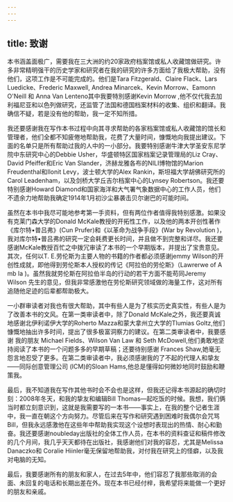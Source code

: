 ```yaml
---
---
---
```

title: 致谢
---




本书涵盖面极广，需要我在三大洲的约20家政府档案馆或私人收藏馆做研究。许多非常精明强干的历史学家和研究者在我的研究的许多方面给了我极大帮助，没有他们，这项工作是不可能完成的。他们是Tara Fitzgerald、Claire Flack、Lars Luedicke、Frederic Maxwell, Andrea Minarcek、Kevin Morrow、Eamonn O'Neill 和 Anna Van Lenteno其中我要特別感谢Kevin Morrow ,他不仅代我去加利福尼亚和以色列做研究，还监管了法国和德国档案材料的收集、组织和翻译。我确信不疑，若是没有他的帮助，我一定不知所措。

我还要感谢我在写作本书过程中向其寻求帮助的各家档案馆或私人收藏馆的馆长和管理者，他们全都不知疲倦地帮助我，花费了大量时间，慷慨地向我提出建议。下面的名单只是所有帮助过我的人中的一小部分。我要特别感谢牛津大学圣安东尼学院中东研究中心的Debbie Usher，华盛顿特区国家档案记录管理局的Liz Cray、David Pfeiffer和Eric Van Slander，济赫龙雅各布的NILI博物馆的Marion Freudenthal和Ilonit Levy，波士顿大学的Alex Rankin，斯坦福大学胡佛研究所的Carol Leadenham，以及剑桥大学丘吉尔档案中心的Lynsey Robertson。我还要特别感谢Howard Diamond和国家海洋和大气署气象数据中心的工作人员，他们不遗余力地帮助我确定1914年1月初沙尘暴袭击贝尔谢巴的可能时间。

虽然在本书中我尽可能地参考第一手资料，但有两位作者值得我特别感激。如果没有克莱门森大学的Donald McKale教授的开拓性工作，以及他的两本开创性著作《库尔特•普吕弗》(Cun Prufer)和《以革命为战争手段》(War by Revolution )，我对库尔特•普吕弗的研究一定会耗费更长时间，并且做不到完整和详尽。我还要感谢McKale教授百忙之中拨冗审读了本书的一个早期版本，并提出了宝贵意见。其次，任何以T. E.劳伦斯为主要人物的书籍的作者都必须感谢jemmy Wilson的开创性成就，即他得到劳伦斯本人授权的传记《阿拉伯的劳伦斯》（Lawrerwe of A mb la )。虽然我就劳伦斯在阿拉伯半岛的行动的若干方面不能苟同Jeremy Wilson 先生的意见，但我非常感激他在劳伦斯研究领域做的海量工作，这对所有追随他足迹的后辈都帮助极大。

一小群审读者对我也有很大帮助，其中有些人是为了核实历史真实性，有些人是为了改善本书的文风。在第一类审读者中，除了Donald McKale之外，我还要真诚地感谢北伊利诺伊大学的Roherto Mazza和蒙大拿州立大学的Tlumias Goltz,他们慷慨地抽出许多时间，提出了很多极富洞察力的建议。在第二类审读者中，我要感谢 我的朋友 Michael Fields、Wilson Van Law 和 Seth McDowell,他们勇敢地坚持阅读了本书的一个问题多多的早期草稿；还要待别感谢 Frances Shaw,她毫无怨言地忍受了更多。在第二类审读者中，我必须感谢我的了不起的代理人和挚友——同际创意管理公司 (ICM)的Sloan Hams,他总是懂得如何微妙地同时鼓励和鞭策我。

最后，我不知道我在写作其他书时会不会也是这样，但我还记得本书源起的确切时刻：2008年冬天，和我的挚友和编辑Bill Thomas—起吃饭的时候。我想，我们俩当时都立刻意识到，这就是我需要写的一本书——事实上，在我的整个记者生涯中，我一直在朝这个方向努力。尽管后来在写作和研究遇到困难时我偶尔会咒骂Bill，但我永远感激他在这些年中帮助我实现这个设想时表现出的热情、耐心和勤奋。我还要感谢noubleday出版社的全体工作人员，在本书的资料查证和稿件修改的几个月间，我几乎天天都待在出版社，我感谢他们对我的容忍，尤其是Melissa Danaczko和 Coralie Hiinler毫无保留地帮助我，对付我在研究上的怪癖，以及我对电脑的无知。

最后，我要感谢所有的朋友和家人，在过去5年中，他们容忍了我那些取消的会面、未回复的电话和长期出差在外。现在本书已经付梓，我希望将来能做一个更好的朋友和亲戚。